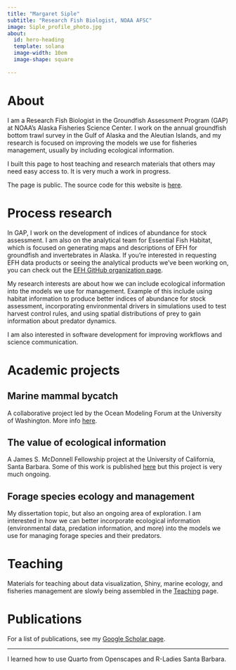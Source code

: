 ```yaml
---
title: "Margaret Siple"
subtitle: "Research Fish Biologist, NOAA AFSC"
image: Siple_profile_photo.jpg
about:
  id: hero-heading
  template: solana
  image-width: 10em
  image-shape: square
  
---
```

:::{#hero-heading}

# About

I am a Research Fish Biologist in the Groundfish Assessment Program (GAP) at NOAA's Alaska Fisheries Science Center. I work on the annual groundfish bottom trawl survey in the Gulf of Alaska and the Aleutian Islands, and my research is focused on improving the models we use for fisheries management, usually by including ecological information.

I built this page to host teaching and research materials that others may need easy access to. It is very much a work in progress.

The page is public. The source code for this website is [here](https://github.com/MargaretSiple-NOAA/siple-quarto). 

:::

# Process research

In GAP, I work on the development of indices of abundance for stock assessment. I am also on the analytical team for Essential Fish Habitat, which is focused on generating maps and descriptions of EFH for groundfish and invertebrates in Alaska. If you're interested in requesting EFH data products or seeing the analytical products we've been working on, you can check out the [EFH GitHub organization page](https://github.com/alaska-groundfish-efh).

My research interests are about how we can include ecological information into the models we use for management. Example of this include using habitat information to produce better indices of abundance for stock assessment, incorporating environmental drivers in simulations used to test harvest control rules, and using spatial distributions of prey to gain information about predator dynamics.  

I am also interested in software development for improving workflows and science communication. 


# Academic projects

## Marine mammal bycatch
A collaborative project led by the Ocean Modeling Forum at the University of Washington. More info [here](current-projects/bycatch.qmd).

## The value of ecological information
A James S. McDonnell Fellowship project at the University of California, Santa Barbara. Some of this work is published [here](https://royalsocietypublishing.org/doi/full/10.1098/rspb.2022.0526) but this project is very much ongoing.

## Forage species ecology and management
My dissertation topic, but also an ongoing area of exploration. I am interested in how we can better incorporate ecological information (environmental data, predation information, and more) into the models we use for managing forage species and their predators.

# Teaching
Materials for teaching about data visualization, Shiny, marine ecology, and fisheries management are slowly being assembled in the [Teaching](teaching.qmd) page.

# Publications
For a list of publications, see my [Google Scholar page](https://scholar.google.com/citations?user=G_kfFmMAAAAJ&hl=en&oi=ao). 

---
I learned how to use Quarto from Openscapes and R-Ladies Santa Barbara.
